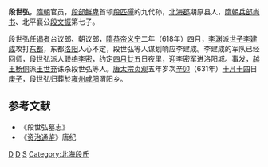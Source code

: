 '''段世弘'''{{BD|？||618年|}}，[[隋朝|隋朝]]官员，[[段部鲜卑|段部鲜卑]]首领[[段匹磾|段匹磾]]的九代孙，[[北海郡|北海郡]]期原县人，[[隋朝|隋朝]][[兵部尚书|兵部尚书]]、北平襄公[[段文振|段文振]]第七子。

段世弘任[[谒者|谒者]]台议郎、朝议郎，[[隋恭帝|隋恭帝]][[义宁_(年号)|义宁]]二年（618年）四月，[[李渊|李渊]]派[[世子|世子]][[李建成|李建成]]攻打[[东都|东都]]，东都[[洛阳|洛阳]]人心不定，段世弘等人谋划响应李建成。李建成的军队已经回师，段世弘派人联络[[李密_(隋朝)|李密]]，约定[[四月廿五|四月廿五]]日夜里，迎李密军进洛阳城。事发，[[越王|越王]][[杨侗|杨侗]]派[[王世充|王世充]]诛杀段世弘等人。[[唐太宗|唐太宗]][[贞观|贞观]]五年岁次[[辛卯|辛卯]]（631年）[[十月十四|十月十四]]日[[庚子|庚子]]，段世弘归葬於[[雍州|雍州]][[咸阳|咸阳]]渭阳乡。

==参考文献==
*《段世弘墓志》
*《[[资治通鉴|资治通鉴]]》唐纪

[[Category:隋朝官员|D]]
[[Category:青州人|D]]
[[Category:段姓|S]]
[[Category:北海段氏|Category:北海段氏]]